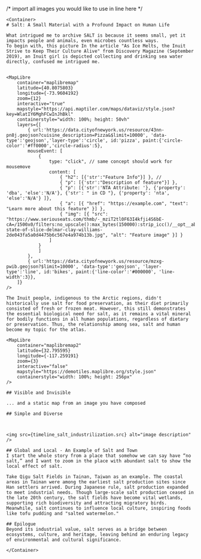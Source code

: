 
/* import all images you would like to use in line here */




<PageLayout title={SITE.title} description={SITE.description}>

    <Container>
    # Salt: A Small Material with a Profound Impact on Human Life
    
    What intrigued me to archive SALT is because it seems small, yet it impacts people and animals, even microbes countless ways. 
    To begin with, this picture In the article "As Ice Melts, the Inuit Strive to Keep Their Culture Alive" from Discovery Magazine (September 2019), an Inuit girl is depicted collecting and drinking sea water directly, confused me intrigued me.
    

    <MapLibre
        container="maplibremap"
        latitude={40.8075803}
        longitude={-73.9604192}
        zoom={12}
        interactive="true"
        mapstyle="https://api.maptiler.com/maps/dataviz/style.json?key=WlatIY6MghFCwInJhBkl"
        containerstyle="width: 100%; height: 50vh"
        layers={[
            { url:'https://data.cityofnewyork.us/resource/43nn-pn8j.geojson?cuisine_description=Pizza&$limit=10000', 'data-type':'geojson','layer-type':'circle', id:'pizza', paint:{'circle-color':'#ff0000','circle-radius':5},
            mouseEvent: [
                {
                    type: "click", // same concept should work for mousemove
                    content: [
                        { "h2": [{'str':"Feature Info"}] }, // 
                        { "p": [{'str':"Description of feature"}] },
                        { "p": [{'str':'NTA Attribute: '}, {'property': 'dba', 'else':'N/A'}, {'str': " in CD "}, {'property': 'nta', 'else':'N/A'} ]}, 
                        { "a": [{ "href": "https://example.com", "text": "Learn more about this feature" }] },
                        { "img": [{ "src": "https://www.seriouseats.com/thmb/-_mziT2tl0F63I4kfji4S6bE-cA=/1500x0/filters:no_upscale():max_bytes(150000):strip_icc()/__opt__aboutcom__coeus__resources__content_migration__serious_eats__seriouseats.com__2018__10__20181015-state-of-slice-delmar-clay-williams-2de043fa5a0d4475b6c567e4a974b13b.jpg", "alt": "Feature image" }] }
                    ]
                }
                ]
            },
            { url:'https://data.cityofnewyork.us/resource/mzxg-pwib.geojson?$limit=10000', 'data-type':'geojson', 'layer-type':'line', id:'bikes', paint:{'line-color':'#000000', 'line-width':3}},
        ]}
    />

    The Inuit people, indigenous to the Arctic regions, didn't historically use salt for food preservation, as their diet primarily consisted of fresh or frozen meat. However, this still demonstrates the essential biological need for salt, as it remains a vital mineral for bodily functions in all human populations, regardless of dietary or preservation. Thus, the relationship among sea, salt and human become my topic for the atlas.

    <MapLibre
        container="maplibremap2"
        latitude={32.795595}
        longitude={-117.259191}
        zoom={3}
        interactive="false"
        mapstyle="https://demotiles.maplibre.org/style.json"
        containerstyle="width: 100%; height: 256px"
    />

    ## Visible and Invisible

    ... and a static map from an image you have composed 

    ## Simple and Diverse



    <img src={timeline_salt_industrilization.src} alt="image description" />

    ## Global and Local - An Example of Salt and Town
    I start the whole story from a place that somehow we can say have “no salt,” and I want to zoom in the place with abundant salt to show the local effect of salt. 

    Take Qigu Salt Fields in Tainan, Taiwan as an example. The coastal areas in Tainan were among the earliest salt production sites since Han settlers arrived. During Japanese rule, salt production expanded to meet industrial needs. Though large-scale salt production ceased in the late 20th century, the salt fields have become vital wetlands, supporting rich biodiversity and attracting migratory birds. Meanwhile, salt continues to influence local culture, inspiring foods like tofu pudding and "salted watermelon."

    ## Epilogue
    Beyond its industrial value, salt serves as a bridge between ecosystems, culture, and heritage, leaving behind an enduring legacy of environmental and cultural significance.

    </Container>

</PageLayout>
